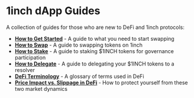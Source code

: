 # 1inch dApp Guides 

A collection of guides for those who are new to DeFi and 1inch protocols:

- [**How to Get Started**](what-do-i-need-to-start-swapping/What%20do%20I%20need%20to%20start%20swapping) - A guide to what you need to start swapping
- [**How to Swap**](how-to-swap/How%20to%20Swap.mdx) - A guide to swapping tokens on 1inch
- [**How to Stake**](how-to-stake/How%20to%20Stake) - A guide to staking $1INCH tokens for governance participation
- [**How to Delegate**](how-to-delegate/How%20to%20Delegate.mdx) - A guide to delegating your $1INCH tokens to a resolver
- [**DeFi Terminology**](Terminology/DeFi-Terminology.mdx) - A glossary of terms used in DeFi
- [**Price Impact vs. Slippage in DeFi**](./price-impact-vs-slippage-in-defi/price-impact-vs-slippage-in-defi.mdx) - How to protect yourself from these two market dynamics
